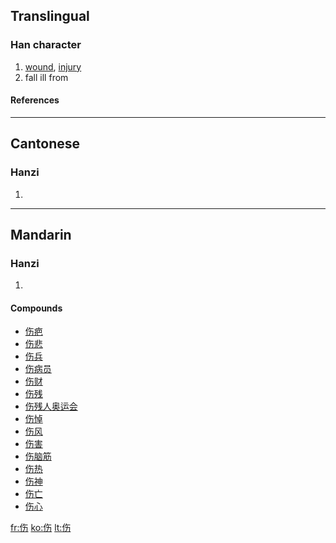 {{see|傷}}

==Translingual==
===Han character===
{{Han char|rn=9|rad=人|as=04|sn=6|four=|canj=人人大尸 (OOKS)}}
# [[wound]], [[injury]]
# fall ill from
====References====
{{Han ref|kx=0096.121|hdz=10124.010|uh=4F24|ud=20260}}
----
==Cantonese==
===Hanzi===
{{yue-hanzi|jyut=|y=seung1}}
# {{defn|Cantonese}}
----
==Mandarin==
===Hanzi===
{{cmn-hanzi|tra=傷|pin=[[shāng]] ([[shang1]])|wg=shang<sup>1</sup>}}
# {{defn|Mandarin}}

====Compounds====
*[[伤疤]]
*[[伤悲]]
*[[伤兵]]
*[[伤病员]]
*[[伤财]]
*[[伤残]]
*[[伤残人奥运会]]
*[[伤悼]]
*[[伤风]]
*[[伤害]]
*[[伤脑筋]]
*[[伤热]]
*[[伤神]]
*[[伤亡]]
*[[伤心]]

[[fr:伤]]
[[ko:伤]]
[[lt:伤]]